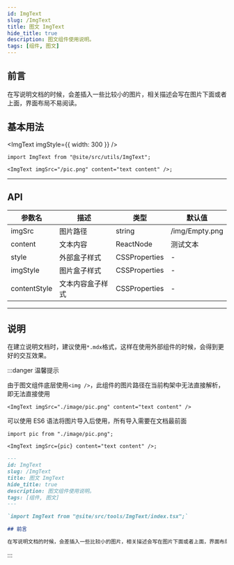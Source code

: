 ```yaml
---
id: ImgText
slug: /ImgText
title: 图文 ImgText
hide_title: true
description: 图文组件使用说明。
tags: [组件, 图文]
---
```



## 前言

在写说明文档的时候，会差插入一些比较小的图片，相关描述会写在图片下面或者上面，界面布局不易阅读。

## 基本用法

<ImgText imgStyle={{ width: 300 }} />

```tsx title='示例：' showLineNumbers
import ImgText from "@site/src/utils/ImgText";

<ImgText imgSrc="/pic.png" content="text content" />;
```

---

## API

| 参数名       | 描述             | 类型          | 默认值         |
| ------------ | ---------------- | ------------- | -------------- |
| imgSrc       | 图片路径         | string        | /img/Empty.png |
| content      | 文本内容         | ReactNode     | 测试文本       |
| style        | 外部盒子样式     | CSSProperties | -              |
| imgStyle     | 图片盒子样式     | CSSProperties | -              |
| contentStyle | 文本内容盒子样式 | CSSProperties | -              |

---

## 说明

在建立说明文档时，建议使用`*.mdx`格式，这样在使用外部组件的时候，会得到更好的交互效果。

:::danger 温馨提示

由于图文组件底层使用`<img />`，此组件的图片路径在当前构架中无法直接解析，即无法直接使用

```tsx showLineNumbers
<ImgText imgSrc="./image/pic.png" content="text content" />
```

可以使用 ES6 语法将图片导入后使用，所有导入需要在文档最前面

```tsx showLineNumbers
import pic from "./image/pic.png";

<ImgText imgSrc={pic} content="text content" />;
```

```md title='示例：' showLineNumbers
---
id: ImgText
slug: /ImgText
title: 图文 ImgText
hide_title: true
description: 图文组件使用说明。
tags: [组件, 图文]
---

`import ImgText from "@site/src/tools/ImgText/index.tsx";`

## 前言

在写说明文档的时候，会差插入一些比较小的图片，相关描述会写在图片下面或者上面，界面布局不易阅读。
```

:::
